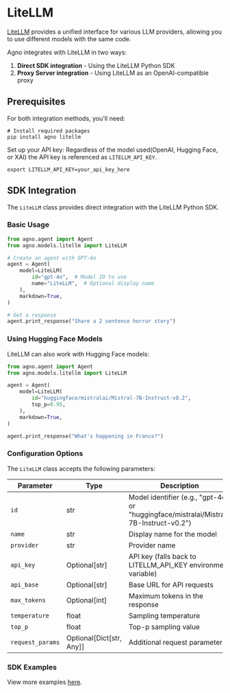# LiteLLM

[LiteLLM](https://docs.litellm.ai/docs/) provides a unified interface for various LLM providers, allowing you to use different models with the same code.

Agno integrates with LiteLLM in two ways:
1. **Direct SDK integration** - Using the LiteLLM Python SDK
2. **Proxy Server integration** - Using LiteLLM as an OpenAI-compatible proxy

## Prerequisites

For both integration methods, you'll need:

```shell
# Install required packages
pip install agno litellm
```

Set up your API key:
Regardless of the model used(OpenAI, Hugging Face, or XAI) the API key is referenced as `LITELLM_API_KEY`.
```shell
export LITELLM_API_KEY=your_api_key_here
```

## SDK Integration

The `LiteLLM` class provides direct integration with the LiteLLM Python SDK.

### Basic Usage

```python
from agno.agent import Agent
from agno.models.litellm import LiteLLM

# Create an agent with GPT-4o
agent = Agent(
    model=LiteLLM(
        id="gpt-4o",  # Model ID to use
        name="LiteLLM",  # Optional display name
    ),
    markdown=True,
)

# Get a response
agent.print_response("Share a 2 sentence horror story")
```

### Using Hugging Face Models

LiteLLM can also work with Hugging Face models:

```python
from agno.agent import Agent
from agno.models.litellm import LiteLLM

agent = Agent(
    model=LiteLLM(
        id="huggingface/mistralai/Mistral-7B-Instruct-v0.2",
        top_p=0.95,
    ),
    markdown=True,
)

agent.print_response("What's happening in France?")
```

### Configuration Options

The `LiteLLM` class accepts the following parameters:

| Parameter | Type | Description | Default |
| --- | --- | --- | --- |
| `id` | str | Model identifier (e.g., "gpt-4o" or "huggingface/mistralai/Mistral-7B-Instruct-v0.2") | "gpt-4o" |
| `name` | str | Display name for the model | "LiteLLM" |
| `provider` | str | Provider name | "LiteLLM" |
| `api_key` | Optional[str] | API key (falls back to LITELLM_API_KEY environment variable) | None |
| `api_base` | Optional[str] | Base URL for API requests | None |
| `max_tokens` | Optional[int] | Maximum tokens in the response | None |
| `temperature` | float | Sampling temperature | 0.7 |
| `top_p` | float | Top-p sampling value | 1.0 |
| `request_params` | Optional[Dict[str, Any]] | Additional request parameters | None |

### SDK Examples
<Note> View more examples [here](../examples/models/litellm). </Note>